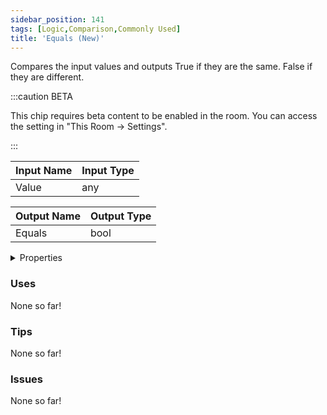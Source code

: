```yaml
---
sidebar_position: 141
tags: [Logic,Comparison,Commonly Used]
title: 'Equals (New)'
---
```


Compares the input values and outputs True if they are the same. False if they are different.

:::caution BETA

This chip requires beta content to be enabled in the room. You can access the setting in "This Room -> Settings".

:::


<EsbSvg />

| Input Name | Input Type |
|-----------|-----------|
| Value | any |

| Output Name | Output Type |
|-----------|-----------|
| Equals | bool |


<details>
  <summary>Properties</summary>
  <div>
    <div>
    <table>
      <thead>
        <tr>
          <th>Is beta required?</th>
          <th>✅</th>
        </tr>
        <tr>
          <th>Is this chip a trolling risk?</th>
          <th>❌</th>
        </tr>
        <tr>
          <th>Is this chip a role assignment risk?</th>
          <th>❌</th>
        </tr>
        <tr>
          <th>Chip UUID</th>
          <th>e1f1b65e-8d82-47af-8637-ae2d0afa431f</th>
        </tr>
      </thead>
    </table>
    </div>
  </div>
</details>

### Uses

None so far!

### Tips

None so far!

### Issues

None so far!